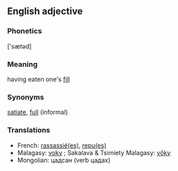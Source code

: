 == English adjective ==
=== Phonetics ===
['sætəd]

=== Meaning ===
having eaten one's [[fill]]

=== Synonyms ===
[[satiate]], [[full]] (informal)

=== Translations ===
*French: [[:fr:rassasier|rassassié(es)]], [[:fr:repaitre|repu(es)]]
*Malagasy: [[:mg:voky|voky]] ; Sakalava & Tsimiety Malagasy: [[:mg:voky|vôky]]
*Mongolian: цадсан (verb цадах)